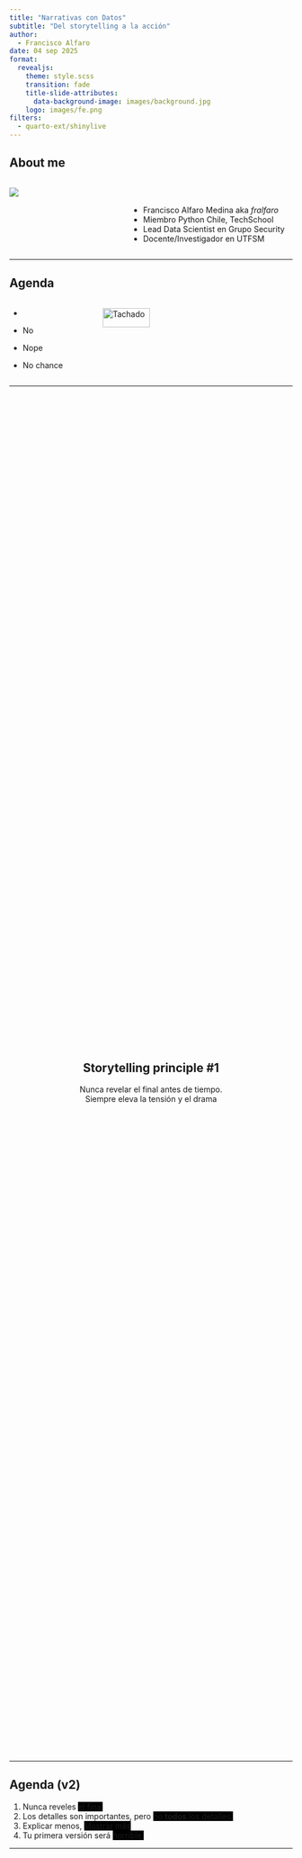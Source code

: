 ```yaml
---
title: "Narrativas con Datos"
subtitle: "Del storytelling a la acción"
author: 
  - Francisco Alfaro
date: 04 sep 2025
format: 
  revealjs:
    theme: style.scss
    transition: fade
    title-slide-attributes: 
      data-background-image: images/background.jpg
    logo: images/fe.png
filters:
  - quarto-ext/shinylive
---
```


## About me {background-image="images/background.jpg" background-opacity="0.25"}

::: columns
::: {.column width="40%"}
![](images/fralfaro2.png){fig-align="center"}
:::

::: {.column width="60%"}
<br>

-   Francisco Alfaro Medina aka *fralfaro*
-   Miembro Python Chile, TechSchool
-   Lead Data Scientist en Grupo Security\
-   Docente/Investigador en UTFSM
:::
:::

------------------------------------------------------------------------

## Agenda {background-image="images/background.jpg" background-opacity="0.25"}

::: columns
::: {.column .incremental width="30%"}
-   

-   No

-   Nope

-   No chance
:::

::: {.column .fragment width="70%"}
<img src="images/neg.png" alt="Tachado" style="width: 50%; height: auto;"/>
:::
:::


------------------------------------------------------------------------

##  {background-image="images/background.jpg" background-opacity="0.25"}

::: {style="display: flex; justify-content: center; align-items: center; height: 60vh; flex-direction: column; text-align: center;"}
::: callout-note
## Storytelling principle #1

Nunca revelar el final antes de tiempo.\
[Siempre eleva la tensión y el drama]{.fragment}
:::
:::

------------------------------------------------------------------------

## Agenda (v2) {background-image="images/background.jpg" background-opacity="0.25"}

::: incremental
1.  Nunca reveles [el final]{style="background-color:black;"}\
2.  Los detalles son importantes, pero [no **todos** los detalles.]{style="background-color:black;"}\
3.  Explicar menos, [Mostrar más]{style="background-color:black;"}
4.  Tu primera versión será [horrible.]{style="background-color:black;"}\
:::


------------------------------------------------------------------------

##  {background-image="images/background_slides3.png" background-opacity="0.3"}

::: {style="display: flex; justify-content: center; align-items: center; height: 60vh; flex-direction: column; text-align: center;"}
[Data Storytelling]{style="font-size: 1em"}

[¿Por qué Data Storytelling?]{style="font-size: 1.5em"}
:::

::: notes
OK, so, why data storytelling?
:::

------------------------------------------------------------------------

## Qué es Storytelling? {background-image="images/background.jpg" background-opacity="0.25"}

::: columns
::: {.column width="50%"}
![](images/cave.jpg){fig-align="center" width="90%"}
:::

::: {.column .fragment width="50%"}
![](images/fire.jpg){fig-align="center" width="100%"}
:::
:::

. . .

::: {style="text-align: center; "}
🔥 Las **historias** son la primera tecnología humana.
:::

::: notes
Stories are how humans share knowledge.\
It’s our oldest learning tool — built for memory, connection, and meaning.\
Use it well.
:::


-----------------------------------------------

## Qué es Data Storytelling? {background-image="images/background.jpg" background-opacity="0.25"}

<br>

::: r-stack
![](images/storytelling/dst_02.png){.fragment .fade-in-then-out fig-align="center" width="100%"}

![](images/storytelling/ds.png){.fragment fig-align="center" width="100%"}
:::

. . . 

<br>

::: {style="text-align: center; "}
📊 **Data Storytelling** es una forma de comunicar con datos.
:::

------------------------------------------------------------------------



## Cuando las estadísticas confunden ... {background-image="images/background.jpg" background-opacity="0.25"}

::: columns
::: {.column .fragment width="50%" style="text-align: center;"}
![](images/viz/canscombe_01.png){fig-align="center" width="80%"}
:::

::: {.column .fragment width="50%" style="text-align: center;"}
<br><br>  ![](images/viz/canscombe_02.png){fig-align="center" width="100%"}

:::
:::

::: {.fragment style="text-align: center; "}
*Cuarteto de Anscombe*: Mismos números, patrones distintos
:::

------------------------------------------------------------------------

## El poder de elegir qué y cómo visualizar {background-image="images/background.jpg" background-opacity="0.25"}

<br>

::: { .fragment align="center"}
![](https://miro.medium.com/v2/1*-j-oZhikJxzNiiHNsWo69g.gif)
:::

--------------------------------------------------------------------------

## Ohh, nuestros cerebos son hackables... {background-image="images/background.jpg" background-opacity="0.25"}

::: r-stack
![](images/storytelling/sketplanation2.png){.fragment .fade-in-then-out fig-align="center" width="90%"}

![](images/storytelling/got.jpg){.fragment fig-align="center" width="100%"}
:::

------------------------------------------------------------------------

## Atención y memoria {background-image="images/background.jpg" background-opacity="0.25"}

::: columns
::: {.column width="70%" .fragment}
<br><br>

* ¿PIB del país el año pasado?
* ¿marcador del último clásico?
* ¿número de transistores del primer iPhone?  
:::

::: {.column  width="30%"}
![](images/storytelling/brain.png){fig-align="center"}
:::
:::


. . . 

::: {style="text-align: center;"}
🧠 La gente no recuerda el número exacto, pero sí la historia detrás.
:::



------------------------------------------------------------------------

## Ejemplos {background-image="images/background.jpg" background-opacity="0.25"}

<br>

::: r-stack
![](images/storytelling/pi.png){.fragment .fade-in-then-out fig-align="center" width="90%"}

![](images/storytelling/pi2.jpg){.fragment fig-align="center" width="100%"}
:::


------------------------------------------------------------------------

## Narrativa {background-image="images/background.jpg" background-opacity="0.25"}

::: columns
::: {.column width="60%"}
<br><br>

Usa **trucos** de Storytelling (narrativa) para crear presentaciones que serán **recordadas** y que causarán **impacto**
:::

::: {.column .fragment width="40%"}
![](images/emotions.png){fig-align="center"}
:::
:::

. . .

::: {style="text-align: center;"}
🎭 Emociones inspiran acción
:::

::: notes
Great ideas need great communication.\
Storytelling is your toolkit to move people.\
Facts inform — emotions inspire action.
:::


------------------------------------------------------------------------

## Los 4 pilares del Storytelling {background-image="images/background.jpg" background-opacity="0.25" }

<br><br>

::: { .fragment align="center"}
![](images/storytelling/4i4.png){width="100%" fig-align="center"}
:::


------------------------------------------------------------------------


## Contexto, Conflicto y Resolución {background-image="images/background.jpg" background-opacity="0.25" }

::: r-stack
![](images/storytelling/ccr_01.webp){.fragment .fade-in-then-out fig-align="center" width="90%"}

![](images/storytelling/ccr_04.png){.fragment fig-align="center" width="85%"}
:::


----------------------------------------------

### 🎭 Actividad: Construyendo una narrativa  {background-image="images/background.jpg" background-opacity="0.2"}

::: panel-tabset
### Dataset
| Mes        | Ventas (M$) | Reclamos | Seguidores en RRSS |
|------------|-------------|----------|---------------------|
| Ene 2024   | 100         | 15       | 1000                |
| Feb 2024   | 110         | 18       | 1200                |
| Mar 2024   | 120         | 20       | 1400                |
| Abr 2024   | 125         | 25       | 1600                |
| May 2024   | 90          | 35       | 1700                |
| Jun 2024   | 80          | 40       | 1900                |
| Jul 2024   | 85          | 38       | 2100                |
| Ago 2024   | 95          | 30       | 2500                |


### Instrucción

<br>

1. Formen grupos  
2. Revisen el dataset  
3. Escriban **3 frases**: Contexto → Conflicto → Resolución  
4. Tiempo: 10 min  
5. Presentación: 1 min por grupo  

### Ejemplo (Ventas)

<br>

- **Contexto:** “En el primer trimestre, las ventas crecieron un 25% respecto a enero.”  
- **Conflicto:** “Sin embargo, desde mayo vemos una caída sostenida, llegando a un mínimo de 80M en junio.”  
- **Resolución:** “Necesitamos revisar nuestra estrategia comercial para recuperar el nivel de ventas.”  
:::



------------------------------------------------------------------------



## Más que gráficos bonitos {background-image="images/background.jpg" background-opacity="0.25" }

::: r-stack
![](images/storytelling/dst_03.png){.fragment .fade-in-then-out fig-align="center" width="100%"}

![](images/storytelling/dst2.png){.fragment fig-align="center" width="60%"}
:::


------------------------------------------------------------------------


## Ejemplos {background-image="images/background.jpg" background-opacity="0.25"}

::: columns
::: {.column width="50%"}
![](images/dst_before.png){fig-align="center"} *🔢 No compartas números*
:::

::: {.column .fragment width="50%"}
![](images/dst_after.png){fig-align="center"} *🪶Comparte una historia*
:::
:::

. . .

<br><br> [(C) Storytelling with Data, por Cole Nussbaumer Knaflic.]{style="font-size: 0.75em; color: gray"}


------------------------------------------------------------------------

##  {background-image="images/background.jpg" background-opacity="0.25"}

::: {style="display: flex; justify-content: center; align-items: center; height: 60vh; flex-direction: column; text-align: center;"}
::: callout-note
## Storytelling principle #2

Los detalles son importantes, [pero no **todos** los detalles son importantes.]{.fragment}
:::
:::

::: notes
Details guide attention.\
Show less — but better.\
Focus only on what moves the story forward.
:::



------------------------------------------------------------------------

## Ejemplo: StackOverflow Survey {background-image="images/background.jpg" background-opacity="0.25"}

::: r-stack
![](images/storytelling/stack.png){.fragment .fade-in-then-out fig-align="center" width="100%"}

![](images/storytelling/stack2.png){.fragment fig-align="center" width="90%"}
:::

------------------------------------------------------------------------

## Ejemplo: Spotify Wrapped {background-image="images/background.jpg" background-opacity="0.25" }

::: columns
::: {.column .fragment width="30%" fragment-index="1"}
![](images/storytelling/spotify1.png){fig-align="center"}
:::

::: {.column .center width="40%"}
<br><br> Cómo hacer millones de personas compartir estadísticas en redes sociales?
:::

::: {.column .fragment width="30%" fragment-index="1"}
![](images/storytelling/spotify2.png){fig-align="center"}
:::
:::


------------------------------------------------------------------------

##  {background-image="images/background_slides3.png" background-opacity="0.3"}

::: {style="display: flex; justify-content: center; align-items: center; height: 60vh; flex-direction: column; text-align: center;"}
[Data Storytelling]{style="font-size: 1em"}

[Conclusiones]{style="font-size: 2.5em"}
:::


-------------

## 📝 Conclusiones {background-image="images/background.jpg" background-opacity="0.25" transition="zoom"}

<br>

:::{.incremental}
- Contexto → Conflicto → Resolución  
- Selecciona lo esencial  
- Visualiza para contar, no adornar   
- Los datos sin narrativa se olvidan  
- Diferentes enfoques generan distintas historias  
- La práctica es clave para mejorar  
:::

-------------

##  {background-image="images/continue.webp" data-state="no-logo" }





```{=html}
<style>
/* Ajusta el tamaño del título y subtítulo */
.reveal .slides h1 {
  font-size: 2em; /* Tamaño más pequeño para el título */
}

.reveal .slides h2 {
  font-size: 1.5em; /* Tamaño más pequeño para el subtítulo */
}

/* Ajusta el tamaño del texto en los párrafos */
.reveal .slides p {
  font-size: 0.8em; /* Texto más pequeño */
}

/* Ajusta el tamaño de las tablas */
.reveal .slides table {
  font-size: 0.8em; /* Tamaño de fuente más pequeño en las tablas */
  width: 90%; /* Ajusta el ancho de la tabla */
  margin: 0 auto; /* Centra la tabla */
}

/* Ajusta el tamaño de los bullets */
.reveal .slides ul {
  font-size: 0.8em; /* Tamaño de fuente más pequeño en los bullets */

}

.reveal .slide-logo {
   max-height: 1.5em !important;
}

.no-logo .slide-logo {
  display: none !important;
}


</style>
```